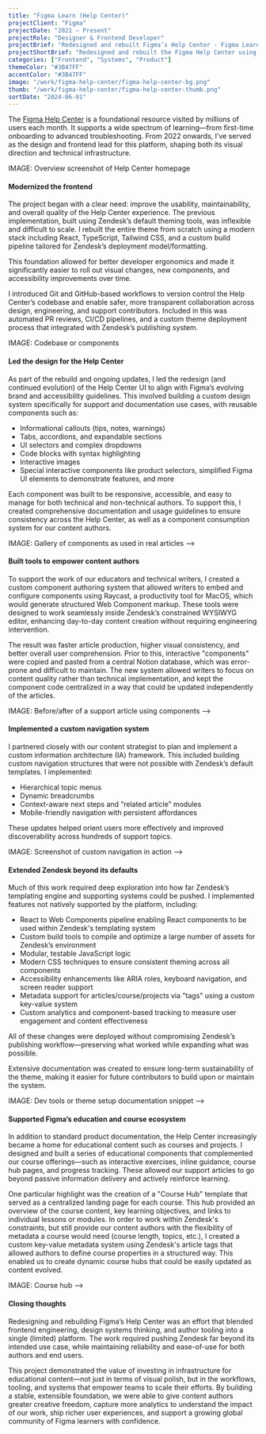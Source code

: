 ```yaml
---
title: "Figma Learn (Help Center)"
projectClient: "Figma"
projectDate: "2021 – Present"
projectRole: "Designer & Frontend Developer"
projectBrief: "Redesigned and rebuilt Figma’s Help Center - Figma Learn, using modern tooling and a component-based approach. Led frontend development and visual design efforts, introduced scalable authoring tools, and collaborated cross-functionally to enhance the support and education experience. Worked closely with our content strategist and technical writers to implement a custom IA framework and deliver a flexible, branded experience on top of Zendesk's platform, pushing the boundaries of what was possible within the system."
projectShortBrief: "Redesigned and rebuilt the Figma Help Center using modern tools and scalable authoring systems within Zendesk. Led frontend development, created custom educational components, and enabled content teams to deliver better, faster."
categories: ["Frontend", "Systems", "Product"]
themeColor: "#3B47FF"
accentColor: "#3B47FF"
image: "/work/figma-help-center/figma-help-center-bg.png"
thumb: "/work/figma-help-center/figma-help-center-thumb.png"
sortDate: "2024-06-01"
---
```


The [Figma Help Center](https://help.figma.com/hc/en-us) is a foundational resource visited by millions of users each month. It supports a wide spectrum of learning—from first-time onboarding to advanced troubleshooting. From 2022 onwards, I’ve served as the design and frontend lead for this platform, shaping both its visual direction and technical infrastructure.

IMAGE: Overview screenshot of Help Center homepage

#### Modernized the frontend

The project began with a clear need: improve the usability, maintainability, and overall quality of the Help Center experience. The previous implementation, built using Zendesk’s default theming tools, was inflexible and difficult to scale. I rebuilt the entire theme from scratch using a modern stack including React, TypeScript, Tailwind CSS, and a custom build pipeline tailored for Zendesk’s deployment model/formatting.

This foundation allowed for better developer ergonomics and made it significantly easier to roll out visual changes, new components, and accessibility improvements over time.

I introduced Git and GitHub-based workflows to version control the Help Center’s codebase and enable safer, more transparent collaboration across design, engineering, and support contributors. Included in this was automated PR reviews, CI/CD pipelines, and a custom theme deployment process that integrated with Zendesk’s publishing system.

IMAGE: Codebase or components

#### Led the design for the Help Center

As part of the rebuild and ongoing updates, I led the redesign (and continued evolution) of the Help Center UI to align with Figma’s evolving brand and accessibility guidelines. This involved building a custom design system specifically for support and documentation use cases, with reusable components such as:

-   Informational callouts (tips, notes, warnings)
-   Tabs, accordions, and expandable sections
-   UI selectors and complex dropdowns
-   Code blocks with syntax highlighting
-   Interactive images
-   Special interactive components like product selectors, simplified Figma UI elements to demonstrate features, and more

Each component was built to be responsive, accessible, and easy to manage for both technical and non-technical authors. To support this, I created comprehensive documentation and usage guidelines to ensure consistency across the Help Center, as well as a component consumption system for our content authors.

IMAGE: Gallery of components as used in real articles -->

#### Built tools to empower content authors

To support the work of our educators and technical writers, I created a custom component authoring system that allowed writers to embed and configure components using Raycast, a productivity tool for MacOS, which would generate structured Web Component markup. These tools were designed to work seamlessly inside Zendesk’s constrained WYSIWYG editor, enhancing day-to-day content creation without requiring engineering intervention.

The result was faster article production, higher visual consistency, and better overall user comprehension. Prior to this, interactive "components" were copied and pasted from a central Notion database, which was error-prone and difficult to maintain. The new system allowed writers to focus on content quality rather than technical implementation, and kept the component code centralized in a way that could be updated independently of the articles.

IMAGE: Before/after of a support article using components -->

#### Implemented a custom navigation system

I partnered closely with our content strategist to plan and implement a custom information architecture (IA) framework. This included building custom navigation structures that were not possible with Zendesk’s default templates. I implemented:

-   Hierarchical topic menus
-   Dynamic breadcrumbs
-   Context-aware next steps and “related article” modules
-   Mobile-friendly navigation with persistent affordances

These updates helped orient users more effectively and improved discoverability across hundreds of support topics.

IMAGE: Screenshot of custom navigation in action -->

#### Extended Zendesk beyond its defaults

Much of this work required deep exploration into how far Zendesk’s templating engine and supporting systems could be pushed. I implemented features not natively supported by the platform, including:

-   React to Web Components pipeline enabling React components to be used within Zendesk's templating system
-   Custom build tools to compile and optimize a large number of assets for Zendesk’s environment
-   Modular, testable JavaScript logic
-   Modern CSS techniques to ensure consistent theming across all components
-   Accessibility enhancements like ARIA roles, keyboard navigation, and screen reader support
-   Metadata support for articles/course/projects via "tags" using a custom key-value system
-   Custom analytics and component-based tracking to measure user engagement and content effectiveness

All of these changes were deployed without compromising Zendesk’s publishing workflow—preserving what worked while expanding what was possible.

Extensive documentation was created to ensure long-term sustainability of the theme, making it easier for future contributors to build upon or maintain the system.

IMAGE: Dev tools or theme setup documentation snippet -->

#### Supported Figma’s education and course ecosystem

In addition to standard product documentation, the Help Center increasingly became a home for educational content such as courses and projects. I designed and built a series of educational components that complemented our course offerings—such as interactive exercises, inline guidance, course hub pages, and progress tracking. These allowed our support articles to go beyond passive information delivery and actively reinforce learning.

One particular highlight was the creation of a "Course Hub" template that served as a centralized landing page for each course. This hub provided an overview of the course content, key learning objectives, and links to individual lessons or modules. In order to work within Zendesk's constraints, but still provide our content authors with the flexibility of metadata a course would need (course length, topics, etc.), I created a custom key-value metadata system using Zendesk's article tags that allowed authors to define course properties in a structured way. This enabled us to create dynamic course hubs that could be easily updated as content evolved.

IMAGE: Course hub -->

#### Closing thoughts

Redesigning and rebuilding Figma’s Help Center was an effort that blended frontend engineering, design systems thinking, and author tooling into a single (limited) platform. The work required pushing Zendesk far beyond its intended use case, while maintaining reliability and ease-of-use for both authors and end users.

This project demonstrated the value of investing in infrastructure for educational content—not just in terms of visual polish, but in the workflows, tooling, and systems that empower teams to scale their efforts. By building a stable, extensible foundation, we were able to give content authors greater creative freedom, capture more analytics to understand the impact of our work, ship richer user experiences, and support a growing global community of Figma learners with confidence.
